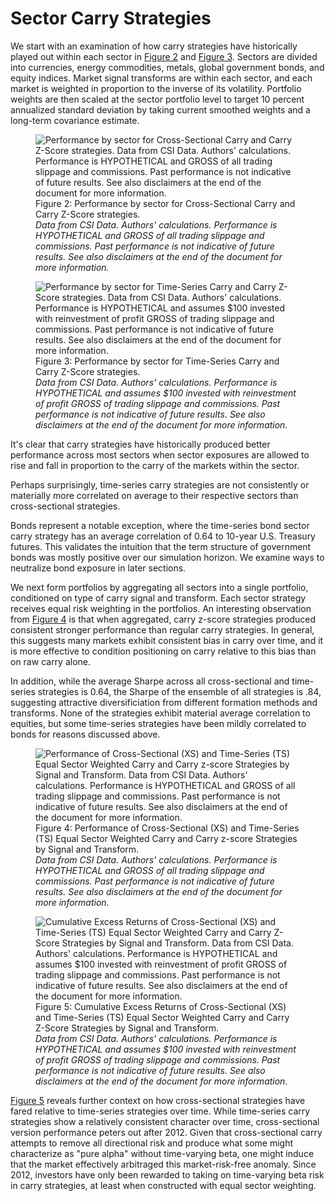 
# Sector Carry Strategies

We start with an examination of how carry strategies have historically played out within each sector in <a href="#fig:xs_sector_table">Figure 2</a> and <a href="#fig:ts_sector_table">Figure 3</a>. Sectors are divided into currencies, energy commodities, metals, global government bonds, and equity indices. Market signal transforms are within each sector, and each market is weighted in proportion to the inverse of its volatility. Portfolio weights are then scaled at the sector portfolio level to target 10 percent annualized standard deviation by taking current smoothed weights and a long-term covariance estimate.

<figure id="fig:xs_sector_table">
<img src="https://investresolve.com/wp-content/uploads/carry/images/perf_sector_carry_xs.jpg" alt="Performance by sector for Cross-Sectional Carry and Carry Z-Score strategies. Data from CSI Data. Authors' calculations. Performance is HYPOTHETICAL and GROSS of all trading slippage and commissions. Past performance is not indicative of future results. See also disclaimers at the end of the document for more information." />
<figcaption>Figure 2: Performance by sector for Cross-Sectional Carry and Carry Z-Score strategies.<br />
<em>Data from CSI Data. Authors' calculations. Performance is HYPOTHETICAL and GROSS of all trading slippage and commissions. Past performance is not indicative of future results. See also disclaimers at the end of the document for more information.</em></figcaption>
</figure>

<figure id="fig:ts_sector_table">
<img src="https://investresolve.com/wp-content/uploads/carry/images/perf_sector_carry_ts.jpg" alt="Performance by sector for Time-Series Carry and Carry Z-Score strategies. Data from CSI Data. Authors' calculations. Performance is HYPOTHETICAL and assumes $100 invested with reinvestment of profit GROSS of trading slippage and commissions. Past performance is not indicative of future results. See also disclaimers at the end of the document for more information." />
<figcaption>Figure 3: Performance by sector for Time-Series Carry and Carry Z-Score strategies.<br />
<em>Data from CSI Data. Authors' calculations. Performance is HYPOTHETICAL and assumes $100 invested with reinvestment of profit GROSS of trading slippage and commissions. Past performance is not indicative of future results. See also disclaimers at the end of the document for more information.</em></figcaption>
</figure>

It's clear that carry strategies have historically produced better performance across most sectors when sector exposures are allowed to rise and fall in proportion to the carry of the markets within the sector. 

<Callout>
Perhaps surprisingly, time-series carry strategies are not consistently or materially more correlated on average to their respective sectors than cross-sectional strategies.
</Callout>

Bonds represent a notable exception, where the time-series bond sector carry strategy has an average correlation of 0.64 to 10-year U.S. Treasury futures. This validates the intuition that the term structure of government bonds was mostly positive over our simulation horizon. We examine ways to neutralize bond exposure in later sections.

We next form portfolios by aggregating all sectors into a single portfolio, conditioned on type of carry signal and transform. Each sector strategy receives equal risk weighting in the portfolios. An interesting observation from <a href="#fig:ensemble_sector_table">Figure 4</a> is that when aggregated, carry z-score strategies produced consistent stronger performance than regular carry strategies. In general, this suggests many markets exhibit consistent bias in carry over time, and it is more effective to condition positioning on carry relative to this bias than on raw carry alone.

In addition, while the average Sharpe across all cross-sectional and time-series strategies is 0.64, the Sharpe of the ensemble of all strategies is .84, suggesting attractive diversificiation from different formation methods and transforms. None of the strategies exhibit material average correlation to equities, but some time-series strategies have been mildly correlated to bonds for reasons discussed above.

<figure id="fig:ensemble_sector_table">
<img src="https://investresolve.com/wp-content/uploads/carry/images/perf_sector_ensemble_meta.jpg" alt="Performance of Cross-Sectional (XS) and Time-Series (TS) Equal Sector Weighted Carry and Carry z-score Strategies by Signal and Transform. Data from CSI Data. Authors' calculations. Performance is HYPOTHETICAL and GROSS of all trading slippage and commissions. Past performance is not indicative of future results. See also disclaimers at the end of the document for more information." />
<figcaption>Figure 4: Performance of Cross-Sectional (XS) and Time-Series (TS) Equal Sector Weighted Carry and Carry z-score Strategies by Signal and Transform.<br />
<em>Data from CSI Data. Authors' calculations. Performance is HYPOTHETICAL and GROSS of all trading slippage and commissions. Past performance is not indicative of future results. See also disclaimers at the end of the document for more information.</em></figcaption>
</figure>

<figure id="fig:ensemble_sector_plot">
<img src="https://investresolve.com/wp-content/uploads/carry/images/sector_ensemble_meta.png" alt="Cumulative Excess Returns of Cross-Sectional (XS) and Time-Series (TS) Equal Sector Weighted Carry and Carry Z-Score Strategies by Signal and Transform. Data from CSI Data. Authors' calculations. Performance is HYPOTHETICAL and assumes $100 invested with reinvestment of profit GROSS of trading slippage and commissions. Past performance is not indicative of future results. See also disclaimers at the end of the document for more information." />
<figcaption>Figure 5: Cumulative Excess Returns of Cross-Sectional (XS) and Time-Series (TS) Equal Sector Weighted Carry and Carry Z-Score Strategies by Signal and Transform.<br />
<em>Data from CSI Data. Authors' calculations. Performance is HYPOTHETICAL and assumes $100 invested with reinvestment of profit GROSS of trading slippage and commissions. Past performance is not indicative of future results. See also disclaimers at the end of the document for more information.</em></figcaption>
</figure>

<a href="#fig:ensemble_sector_plot">Figure 5</a> reveals further context on how cross-sectional strategies have fared relative to time-series strategies over time. While time-series carry strategies show a relatively consistent character over time, cross-sectional version performance peters out after 2012. Given that cross-sectional carry attempts to remove all directional risk and produce what some might characterize as "pure alpha" without time-varying beta, one might induce that the market effectively arbitraged this market-risk-free anomaly. Since 2012, investors have only been rewarded to taking on time-varying beta risk in carry strategies, at least when constructed with equal sector weighting.